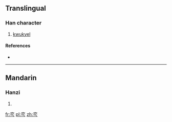 ==Translingual==

===Han character===
{{Han char|rn=8|rad=亠|as=05|sn=7|four=|canj=卜金一人 (YCMO)|ids=⿱[[亦]][[乁]]}}

# [[kwukyel]]

====References====
* {{Han ref|kx=0088.161|dj=0187.091|hdz=10284.031|uh=4EAA|ud=20138}}

----

==Mandarin==

===Hanzi===
{{cmn-hanzi|pin=[[ye]]|wg=yeh}}

# {{defn|lang=cmn|sort=亠05}}

[[fr:亪]]
[[pl:亪]]
[[zh:亪]]
